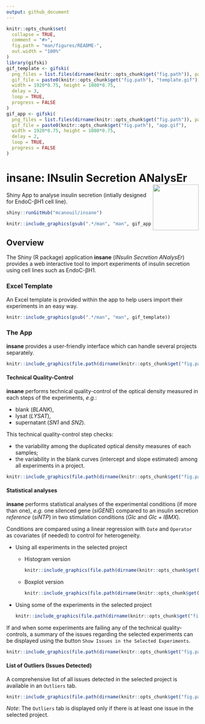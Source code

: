```yaml
---
output: github_document
---
```


<!-- README.md is generated from README.Rmd. Please edit that file -->

```r
knitr::opts_chunk$set(
  collapse = TRUE,
  comment = "#>",
  fig.path = "man/figures/README-",
  out.width = "100%"
)
library(gifski)
gif_template <- gifski(
  png_files = list.files(dirname(knitr::opts_chunk$get("fig.path")), pattern = "template_", full.names = TRUE), 
  gif_file = paste0(knitr::opts_chunk$get("fig.path"), "template.gif"), 
  width = 1920*0.75, height = 1080*0.75,
  delay = 3, 
  loop = TRUE, 
  progress = FALSE
)
gif_app <- gifski(
  png_files = list.files(dirname(knitr::opts_chunk$get("fig.path")), pattern = "app_", full.names = TRUE), 
  gif_file = paste0(knitr::opts_chunk$get("fig.path"), "app.gif"), 
  width = 1920*0.75, height = 1080*0.75,
  delay = 2, 
  loop = TRUE, 
  progress = FALSE
)
```

# insane: INsulin Secretion ANalysEr <img src="www/insane.png" align="right" width="120" />

Shiny App to analyse insulin secretion (intially designed for EndoC-βH1 cell line).

```r
shiny::runGitHub("mcanouil/insane")
```
```r
knitr::include_graphics(gsub(".*/man", "man", gif_app))
```

## Overview

The Shiny (R package) application __insane__ (*INsulin Secretion ANalysEr*) provides a web interactive tool to import experiments of insulin secretion using cell lines such as EndoC-βH1.

### Excel Template

An Excel template is provided within the app to help users import their experiments in an easy way.

```r
knitr::include_graphics(gsub(".*/man", "man", gif_template))
```

### The App

__insane__ provides a user-friendly interface which can handle several projects separately.

```r
knitr::include_graphics(file.path(dirname(knitr::opts_chunk$get("fig.path")), "app_003.png"))
```

#### Technical Quality-Control

__insane__ performs technical quality-control of the optical density measured in each steps of the experiments, *e.g.*:

* blank (*BLANK*), 
* lysat (*LYSAT*), 
* supernatant (*SN1* and *SN2*).  

This technical quality-control step checks:

* the variability among the duplicated optical density measures of each samples;
* the variability in the blank curves (intercept and slope estimated) among all experiments in a project.

```r
knitr::include_graphics(file.path(dirname(knitr::opts_chunk$get("fig.path")), "app_004.png"))
```

#### Statistical analyses 

__insane__ performs statistical analyses of the experimental conditions (if more than one), *e.g.* one silenced gene (*siGENE*) compared to an insulin secretion *reference* (*siNTP*) in two stimulation conditions (*Glc* and *Glc + IBMX*).

Conditions are compared using a linear regression with `Date` and `Operator` as covariates (if needed) to control for heterogeneity.

* Using all experiments in the selected project

    * Histogram version
    
        ```r
        knitr::include_graphics(file.path(dirname(knitr::opts_chunk$get("fig.path")), "app_005.png"))
        ```

    * Boxplot version
    
        ```r
        knitr::include_graphics(file.path(dirname(knitr::opts_chunk$get("fig.path")), "app_007.png"))
        ```

* Using some of the experiments in the selected project

    ```r
    knitr::include_graphics(file.path(dirname(knitr::opts_chunk$get("fig.path")), "app_008.png"))
    ```

If and when some experiments are failing any of the technical quality-controls, a summary of the issues regarding the selected experiments can be displayed using the button `Show Issues in the Selected Experiments`.

```r
knitr::include_graphics(file.path(dirname(knitr::opts_chunk$get("fig.path")), "app_006.png"))
```


#### List of Outliers (Issues Detected)

A comprehensive list of all issues detected in the selected project is available in an `Outliers` tab.

```r
knitr::include_graphics(file.path(dirname(knitr::opts_chunk$get("fig.path")), "app_010.png"))
```

*Note*: The `Outliers` tab is displayed only if there is at least one issue in the selected project.
